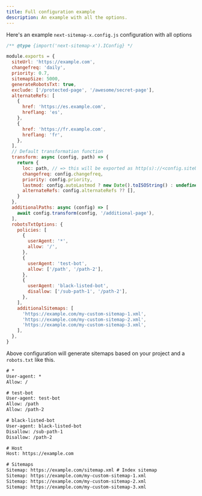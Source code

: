 ```yaml
---
title: Full configuration example
description: An example with all the options.
---
```


Here's an example `next-sitemap-x.config.js` configuration with all options

```js
/** @type {import('next-sitemap-x').IConfig} */

module.exports = {
  siteUrl: 'https://example.com',
  changefreq: 'daily',
  priority: 0.7,
  sitemapSize: 5000,
  generateRobotsTxt: true,
  exclude: ['/protected-page', '/awesome/secret-page'],
  alternateRefs: [
    {
      href: 'https://es.example.com',
      hreflang: 'es',
    },
    {
      href: 'https://fr.example.com',
      hreflang: 'fr',
    },
  ],
  // Default transformation function
  transform: async (config, path) => {
    return {
      loc: path, // => this will be exported as http(s)://<config.siteUrl>/<path>
      changefreq: config.changefreq,
      priority: config.priority,
      lastmod: config.autoLastmod ? new Date().toISOString() : undefined,
      alternateRefs: config.alternateRefs ?? [],
    }
  },
  additionalPaths: async (config) => [
    await config.transform(config, '/additional-page'),
  ],
  robotsTxtOptions: {
    policies: [
      {
        userAgent: '*',
        allow: '/',
      },
      {
        userAgent: 'test-bot',
        allow: ['/path', '/path-2'],
      },
      {
        userAgent: 'black-listed-bot',
        disallow: ['/sub-path-1', '/path-2'],
      },
    ],
    additionalSitemaps: [
      'https://example.com/my-custom-sitemap-1.xml',
      'https://example.com/my-custom-sitemap-2.xml',
      'https://example.com/my-custom-sitemap-3.xml',
    ],
  },
}
```

Above configuration will generate sitemaps based on your project and a `robots.txt` like this.

```txt
# *
User-agent: *
Allow: /

# test-bot
User-agent: test-bot
Allow: /path
Allow: /path-2

# black-listed-bot
User-agent: black-listed-bot
Disallow: /sub-path-1
Disallow: /path-2

# Host
Host: https://example.com

# Sitemaps
Sitemap: https://example.com/sitemap.xml # Index sitemap
Sitemap: https://example.com/my-custom-sitemap-1.xml
Sitemap: https://example.com/my-custom-sitemap-2.xml
Sitemap: https://example.com/my-custom-sitemap-3.xml
```
